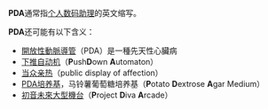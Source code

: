 {{wiktionary|PDA}}
'''PDA'''通常指[[个人数码助理|个人数码助理]]的英文缩写。

'''PDA'''还可能有以下含义：
* [[開放性動脈導管|開放性動脈導管]]（PDA）是一種先天性心臟病
* [[下推自动机|下推自动机]]（'''P'''ush'''D'''own '''A'''utomaton）
* [[当众亲热|当众亲热]]（public display of affection）
* [[PDA培养基|PDA培养基]]，马铃薯葡萄糖培养基（'''P'''otato '''D'''extrose '''A'''gar Medium）
* [[初音未來大型機台|初音未來大型機台]]（'''P'''roject '''D'''iva '''A'''rcade）

{{disambig|Cat=三字拉丁字母缩写消歧义}}